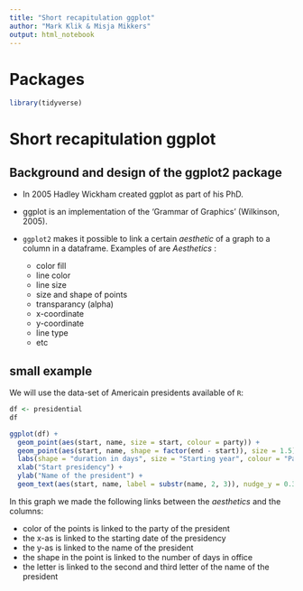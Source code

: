 ---
title: "Short recapitulation ggplot"
author: "Mark Klik & Misja Mikkers"
output: html_notebook
---

# Packages

```{r}
library(tidyverse)
```


# Short recapitulation ggplot

## Background and design of the ggplot2 package

* In 2005  Hadley Wickham created ggplot as part of his PhD.
* ggplot is an implementation of the 'Grammar of Graphics' (Wilkinson, 2005). 
* `ggplot2` makes it possible to link a certain _aesthetic_ of a graph to a column in a dataframe. Examples of are _Aesthetics_ :

    - color fill
    - line color
    - line size
    - size and shape of points
    - transparancy (alpha)
    - x-coordinate
    - y-coordinate
    - line type
    - etc

## small example

We will use the data-set of Americain presidents available of `R`:

    
```{r, }
df <- presidential
df
```


```{r}
ggplot(df) +
  geom_point(aes(start, name, size = start, colour = party)) +
  geom_point(aes(start, name, shape = factor(end - start)), size = 1.5) +
  labs(shape = "duration in days", size = "Starting year", colour = "Party") +
  xlab("Start presidency") +
  ylab("Name of the president") +
  geom_text(aes(start, name, label = substr(name, 2, 3)), nudge_y = 0.35)
```

In this graph we made the following links between the _aesthetics_ and the columns:

* color of the points is linked to the party of the president
* the x-as is linked to the starting date of the presidency
* the y-as is linked to the name of the president
* the shape in the point is linked to the number of days in office
* the letter is linked to the second and third letter of the name of the president



